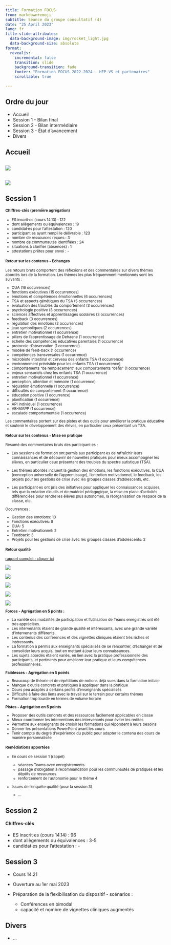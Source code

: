 ```yaml
---
title: Formation FOCUS
from: markdown+emoji
subtitle: Séance du groupe consultatif (4)
date: "25 April 2023"
lang: fr
title-slide-attributes: 
  data-background-image: img/rocket_light.jpg
  data-background-size: absolute
format:
  revealjs:
    incremental: false
    transition: slide
    background-transition: fade
    footer: "Formation FOCUS 2022-2024 - HEP-VS et partenaires"
    scrollable: true

---
```



## Ordre du jour {background-color="white" background-image="img/rocket_light.jpg" background-size="absolute" background-opacity="0.3"}

- Accueil
- Session 1 - Bilan final
- Session 2 - Bilan intermédiaire
- Session 3 - État d'avancement
- Divers

## Accueil {background-color="white" background-image="img/rocket_light.jpg" background-size="absolute" background-opacity="0.3"}

##  {background-color="white" background-image="img/rocket_light.jpg" background-size="absolute" background-opacity="0.3"}

![](img/org.png)

##  {background-color="white" background-image="img/rocket_light.jpg" background-size="absolute" background-opacity="0.3"}


![](img/timline_v1_focus_fin_session_1.png)


## Session 1 {background-color="white" background-image="img/rocket_light.jpg" background-size="absolute" background-opacity="0.3"}

<small>

::: {.panel-tabset}

#### Chiffres-clés (première agrégation)

- ES inscrit·es (cours 14.13) : 122
- dont allègements ou équivalences : 19
- candidat·es pour l'attestation : 120
- participant·es ayant rempli le délivrable : 123
- nombre de ressources reçues : 3
- nombre de communautés identifiées : 24
- situations à clarifier (absences) : 1
- attestations prêtes pour envoi : -

#### Retour sur les contenus - Echanges

Les retours bruts comportent des réflexions et des commentaires sur divers thèmes abordés lors de la formation. Les thèmes les plus fréquemment mentionnés sont les suivants :

- CUA (16 occurrences)
- fonctions exécutives (15 occurrences)
- émotions et compétences émotionnelles (6 occurrences)
- TSA et aspects génétiques du TSA (5 occurrences)
- évaluation des troubles du comportement (3 occurrences)
- psychologie positive (3 occurrences)
- sciences affectives et apprentissages scolaires (3 occurrences)
- feedback (3 occurrences)
- régulation des émotions (2 occurrences)
- jeux symboliques (2 occurrences)
- entretien motivationnel (1 occurrence)
- piliers de l'apprentissage de Dehaene (1 occurrence)
- échelle des compétences éducatives parentales (1 occurrence)
- protocole d'observation (1 occurrence)
- modèle de feed-back (1 occurrence)
- compétences transversales (1 occurrence)
- microbiote intestinal et cerveau des enfants TSA (1 occurrence)
- environnement prévisible pour les enfants TSA (1 occurrence)
- comportements "de remplacement" aux comportements "défis" (1 occurrence)
- enjeux sensoriels chez les enfants TSA (1 occurrence)
- entretien motivationnel (1 occurrence)
- perception, attention et mémoire (1 occurrence)
- régulation émotionnelle (1 occurrence)
- difficultés de comportement (1 occurrence)
- éducation positive (1 occurrence)
- planification (1 occurrence)
- API individuel (1 occurrence)
- VB-MAPP (1 occurrence)
- escalade comportementale (1 occurrence)

Les commentaires portent sur des pistes et des outils pour améliorer la pratique éducative et soutenir le développement des élèves, en particulier ceux présentant un TSA.

#### Retour sur les contenus - Mise en pratique


Résumé des commentaires bruts des participant·es : 

- Les sessions de formation ont permis aux participant·es de rafraîchir leurs connaissances et de découvrir de nouvelles pratiques pour mieux accompagner les élèves, en particulier ceux présentant des troubles du spectre autistique (TSA).

- Les thèmes abordés incluent la gestion des émotions, les fonctions exécutives, la CUA (conception universelle de l'apprentissage), l'entretien motivationnel, le feedback, les projets pour les gestions de crise avec les groupes classes d'adolescents, etc.

- Les participant·es ont pris des initiatives pour appliquer les connaissances acquises, tels que la création d'outils et de matériel pédagogique, la mise en place d'activités différenciées pour rendre les élèves plus autonomes, la réorganisation de l'espace de la classe, etc.

Occurrences :

- Gestion des émotions: 10
- Fonctions exécutives: 8
- CUA: 5
- Entretien motivationnel: 2
- Feedback: 3
- Projets pour les gestions de crise avec les groupes classes d'adolescents: 2

<!-- Source : Daily Notion du 24 avril 2023 : Jour 429 -->

#### Retour qualité

[rapport complet : cliquer ici](https://www.dropbox.com/s/hejnb6xgutix35h/boucle.docx?dl=0)

![](img/1.png)

![](img/2.png)

![](img/3.png)

![](img/4.png)

![](img/5.png)

**Forces - Agrégation en 5 points :**

- La variété des modalités de participation et l'utilisation de Teams enregistrés ont été très appréciées.
- Les intervenants étaient de grande qualité et intéressants, avec une grande variété d'intervenants différents.
- Les contenus des conférences et des vignettes cliniques étaient très riches et intéressants.
- La formation a permis aux enseignants spécialisés de se rencontrer, d'échanger et de consolider leurs acquis, tout en mettant à jour leurs connaissances.
- Les sujets abordés étaient variés, en lien avec la pratique professionnelle des participants, et pertinents pour améliorer leur pratique et leurs compétences professionnelles.

**Faiblesses - Agrégation en 5 points**

- Beaucoup de théorie et de répétitions de notions déjà vues dans la formation initiale
- Manque d'outils concrets et pratiques à appliquer dans la pratique
- Cours peu adaptés à certains profils d'enseignants spécialisés
- Difficulté à faire des liens avec le travail sur le terrain pour certains thèmes
- Formation trop lourde en termes de volume horaire

**Pistes  - Agrégation en 5 points**

- Proposer des outils concrets et des ressources facilement applicables en classe
- Mieux coordonner les interventions des intervenants pour éviter les redites
- Permettre aux enseignants de choisir les formations qui répondent à leurs besoins
- Donner les présentations PowerPoint avant les cours
- Tenir compte du degré d'expérience du public pour adapter le contenu des cours de manière personnalisée

#### Remédiations apportées

- En cours de session 1 (rappel)

    - séances Teams avec enregistrements
    - passage d'obligation à recommandation pour les communautés de pratiques et les dépôts de ressources
    - renforcement de l'autonomie pour le thème 4
    
- Issues de l'enquête qualité (pour la session 3)

    - ...

:::

</small>

## Session 2 {background-color="white" background-image="img/rocket_light.jpg" background-size="absolute" background-opacity="0.3"}

#### Chiffres-clés

- ES inscrit·es (cours 14.14) : 96
- dont allègements ou équivalences : 3-5
- candidat·es pour l'attestation : -

## Session 3 {background-color="white" background-image="img/rocket_light.jpg" background-size="absolute" background-opacity="0.3"}

- Cours 14.21
- Ouverture au 1er mai 2023
- Préparation de la flexibilisation du dispositif - scénarios :

    - Conférences en bimodal
    - capacité et nombre de vignettes cliniques augmentés


## Divers {background-color="white" background-image="img/rocket_light.jpg" background-size="absolute" background-opacity="0.3"}

- ...

<!-- ## Crédits {background-color="black" background-image="img/fusee.jpeg" background-size="absolute" background-opacity="0.5"} -->

